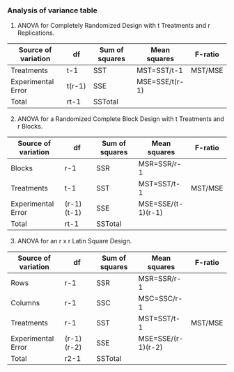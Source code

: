 ### Analysis of variance table  

1. ANOVA for Completely Randomized Design with t Treatments and r Replications.  

|    Source of variation    |    df        |    Sum of squares    |    Mean squares      |    F-ratio    |
|---------------------------|--------------|----------------------|----------------------|---------------|
|    Treatments             |    t-1       |    SST               |    MST=SST/t-1       |    MST/MSE    |
|    Experimental Error     |    t(r-1)    |    SSE               |    MSE=SSE/t(r-1)    |               |
|    Total                  |    rt-1      |    SSTotal           |                      |               |


2. ANOVA for a Randomized Complete Block Design with t Treatments and r Blocks.  

|    Source of variation    |    df            |    Sum of squares    |    Mean squares          |    F-ratio    |
|---------------------------|------------------|----------------------|--------------------------|---------------|
|    Blocks                 |    r-1           |    SSR               |    MSR=SSR/r-1           |               |
|    Treatments             |    t-1           |    SST               |    MST=SST/t-1           |    MST/MSE    |
|    Experimental Error     |    (r-1)(t-1)    |    SSE               |    MSE=SSE/(t-1)(r-1)    |               |
|    Total                  |    rt-1          |    SSTotal           |                          |               |

3. ANOVA for an r x r Latin Square Design.  

|    Source of variation    |    df            |    Sum of squares    |    Mean squares          |    F-ratio    |
|---------------------------|------------------|----------------------|--------------------------|---------------|
|    Rows                   |    r-1           |    SSR               |    MSR=SSR/r-1           |               |
|    Columns                |    r-1           |    SSC               |    MSC=SSC/r-1           |               |
|    Treatments             |    r-1           |    SST               |    MST=SST/t-1           |    MST/MSE    |
|    Experimental Error     |    (r-1)(r-2)    |    SSE               |    MSE=SSE/(r-1)(r-2)    |               |
|    Total                  |    r2-1          |    SSTotal           |                          |               |
